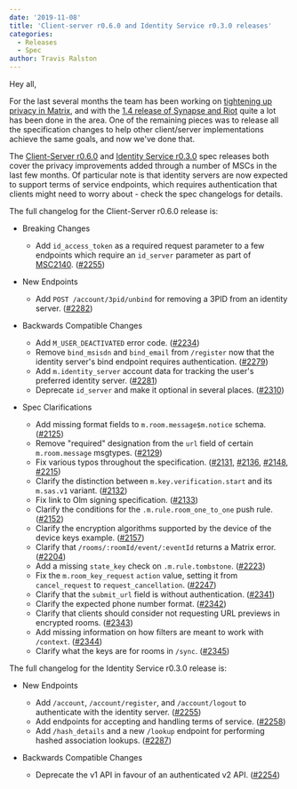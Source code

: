 ```yaml
---
date: '2019-11-08'
title: 'Client-server r0.6.0 and Identity Service r0.3.0 releases'
categories:
  - Releases
  - Spec
author: Travis Ralston
---
```


Hey all,

For the last several months the team has been working on [tightening up privacy in Matrix](https://matrix.org/blog/2019/06/30/tightening-up-privacy-in-matrix), and with the [1.4 release of Synapse and Riot](https://matrix.org/blog/2019/09/27/privacy-improvements-in-synapse-1-4-and-riot-1-4) quite a lot has been done in the area. One of the remaining pieces was to release all the specification changes to help other client/server implementations achieve the same goals, and now we've done that.

The [Client-Server r0.6.0](https://matrix.org/docs/spec/client_server/r0.6.0) and [Identity Service r0.3.0](https://matrix.org/docs/spec/identity_service/r0.3.0) spec releases both cover the privacy improvements added through a number of MSCs in the last few months. Of particular note is that identity servers are now expected to support terms of service endpoints, which requires authentication that clients might need to worry about - check the spec changelogs for details.

The full changelog for the Client-Server r0.6.0 release is:

* Breaking Changes

  - Add `id_access_token` as a required request parameter to a few
    endpoints which require an `id_server` parameter as part of
    [MSC2140](https://github.com/matrix-org/matrix-doc/pull/2140).
    ([\#2255](https://github.com/matrix-org/matrix-doc/issues/2255))

* New Endpoints

  - Add `POST /account/3pid/unbind` for removing a 3PID from an identity
    server.
    ([\#2282](https://github.com/matrix-org/matrix-doc/issues/2282))

* Backwards Compatible Changes

  - Add `M_USER_DEACTIVATED` error code.
    ([\#2234](https://github.com/matrix-org/matrix-doc/issues/2234))
  - Remove `bind_msisdn` and `bind_email` from `/register` now that the
    identity server's bind endpoint requires authentication.
    ([\#2279](https://github.com/matrix-org/matrix-doc/issues/2279))
  - Add `m.identity_server` account data for tracking the user's
    preferred identity server.
    ([\#2281](https://github.com/matrix-org/matrix-doc/issues/2281))
  - Deprecate `id_server` and make it optional in several places.
    ([\#2310](https://github.com/matrix-org/matrix-doc/issues/2310))

* Spec Clarifications

  - Add missing format fields to `m.room.message$m.notice` schema.
    ([\#2125](https://github.com/matrix-org/matrix-doc/issues/2125))
  - Remove "required" designation from the `url` field of certain
    `m.room.message` msgtypes.
    ([\#2129](https://github.com/matrix-org/matrix-doc/issues/2129))
  - Fix various typos throughout the specification.
    ([\#2131](https://github.com/matrix-org/matrix-doc/issues/2131),
    [\#2136](https://github.com/matrix-org/matrix-doc/issues/2136),
    [\#2148](https://github.com/matrix-org/matrix-doc/issues/2148),
    [\#2215](https://github.com/matrix-org/matrix-doc/issues/2215))
  - Clarify the distinction between `m.key.verification.start` and its
    `m.sas.v1` variant.
    ([\#2132](https://github.com/matrix-org/matrix-doc/issues/2132))
  - Fix link to Olm signing specification.
    ([\#2133](https://github.com/matrix-org/matrix-doc/issues/2133))
  - Clarify the conditions for the `.m.rule.room_one_to_one` push rule.
    ([\#2152](https://github.com/matrix-org/matrix-doc/issues/2152))
  - Clarify the encryption algorithms supported by the device of the
    device keys example.
    ([\#2157](https://github.com/matrix-org/matrix-doc/issues/2157))
  - Clarify that `/rooms/:roomId/event/:eventId` returns a Matrix error.
    ([\#2204](https://github.com/matrix-org/matrix-doc/issues/2204))
  - Add a missing `state_key` check on `.m.rule.tombstone`.
    ([\#2223](https://github.com/matrix-org/matrix-doc/issues/2223))
  - Fix the `m.room_key_request` `action` value, setting it from
    `cancel_request` to `request_cancellation`.
    ([\#2247](https://github.com/matrix-org/matrix-doc/issues/2247))
  - Clarify that the `submit_url` field is without authentication.
    ([\#2341](https://github.com/matrix-org/matrix-doc/issues/2341))
  - Clarify the expected phone number format.
    ([\#2342](https://github.com/matrix-org/matrix-doc/issues/2342))
  - Clarify that clients should consider not requesting URL previews in
    encrypted rooms.
    ([\#2343](https://github.com/matrix-org/matrix-doc/issues/2343))
  - Add missing information on how filters are meant to work with
    `/context`.
    ([\#2344](https://github.com/matrix-org/matrix-doc/issues/2344))
  - Clarify what the keys are for rooms in `/sync`.
    ([\#2345](https://github.com/matrix-org/matrix-doc/issues/2345))

The full changelog for the Identity Service r0.3.0 release is:

* New Endpoints

  - Add `/account`, `/account/register`, and `/account/logout` to
    authenticate with the identity server.
    ([\#2255](https://github.com/matrix-org/matrix-doc/issues/2255))
  - Add endpoints for accepting and handling terms of service.
    ([\#2258](https://github.com/matrix-org/matrix-doc/issues/2258))
  - Add `/hash_details` and a new `/lookup` endpoint for performing
    hashed association lookups.
    ([\#2287](https://github.com/matrix-org/matrix-doc/issues/2287))

* Backwards Compatible Changes

  - Deprecate the v1 API in favour of an authenticated v2 API.
    ([\#2254](https://github.com/matrix-org/matrix-doc/issues/2254))
